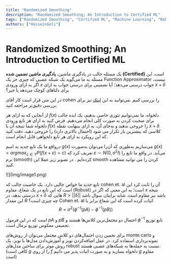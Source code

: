 ```yaml
---
title: "Randomized Smoothing"
description: "Randomized Smoothing; An Introduction to Certified ML"
tags: ["Randomized Smoothing", "Certified ML", "Machine Learning", "Robustness","AI"]
authors: ["HosseinGoli"]
---
```


# Randomized Smoothing; An Introduction to Certified ML

یک مسئله جالب در یادگیری ماشین، **یادگیری ماشین تضمین شده (Certified)** است. این مسئله به ما می‌گوید یک شبکه عصبی که چیزی جز یک Function Approximator نیست، اگر به ازای ورودی $x$ جواب درستی می‌دهد؛ آیا تضمینی برای درستی جواب به ازای $x+\delta$ برای دلتاهای کوچک می‌دهد یا خیر؟ 

در این متن قرار است کار آقای cohen را بررسی کنیم .می‌توانید به این [لینک](https://arxiv.org/abs/1902.02918) نیز برای بررسی دقیق‌تر مراجعه کنید.

از آنجایی که به ازای هر‌ $f(x)$ دلخواه، ما نمی‌توانیم تئوری خاصی بدهیم، یک ایده جالب برای صحبت کردن به صورت کلی انجام می‌دهیم. فرض کنید به ازای هر تابع ورودی دلخواه شما نتیجه آن یا  $f(x)$ را خروجی ندهید و به‌جای آن، به ازای بینهایت نقطه $x+\delta$ کلاسی که بیشترین بار تکرار می شود (احتمال بالاتری دارد) را خروجی دهید. دقت کنید که این رویکرد به ازای هر تابع دلخواهی قابل انجام است.

درواقع ما یک تابع جدید به اسم $g(x)$ می‌سازیم به‌طوری که آن‌را می‌توان به‌صورت  $g(x)=argmax_{c\in Y} P(f(x+\varepsilon)=c)$ تعریف کرد که  $\varepsilon \sim N(0,\sigma^2I)$ می‌آید. در واقع ما تابع را نرم (smooth) کرده‌ایم . در تصویر زیر عملا این smooth کردن را می توانید مشاهده کنید.  

<div style={{textAlign: 'center'}}>
    <div style={{}}>![](img/image1.png)</div>
</div>


تابع جدید ما خواص جالبی دارد. یک خاصیت جالب که cohen et. al آن را ثابت کرد این است که این تابع در یک شعاع، مقاوم (Robust) است؛ به این معنی که اگر در $x$ نتیجه درستی بدهد، در $x+\delta$ هایی که $R>||\delta||$ باشد نیز مقاوم است. شاید برایتان سوال باشد این مقدار $R$ چه چیزی است؟ Cohen et. al اثبات کرده است که این شعاع برابر با   
$$
R=\sigma^2(\phi^{-1}(pA)-\phi^{-1}(pB))
$$

است که در این فرمول $pA$ و $pB$ احتمال دو محتمل‌ترین کلاس‌ها هستند و $\phi^{-1}$ تابع توزیع تجمیعی معکوس توزیع نرمال است. 

برای تخمین زدن احتمال‌های دو کلاس محتمل می‌توان از روش‌های monte carlo و نمونه‌برداری استفاده کرد. در عمل اضافه‌کردن نویز و آموزش‌دادن مدل‌ها با نویز، یک روش موثر برای ساختن مدل‌های robust نسبت به حمله‌ها به شبکه‌های عصبی هستند. (کافی است $g$ را از روی $f$ دلخواه بسازید و به صورت اثبات پذیر می دانیم $g$ مقاوم است)
